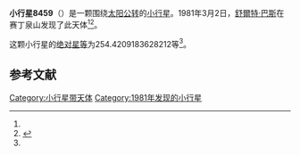 {{Infobox planet
| bgcolour = #FFFFC0
| name = 8459 Larsbergknut
| symbol = 
| image = 
| caption = 
| discovery = yes
| discovery_ref = 
| discoverer = [[舒爾特·巴斯|舒爾特·巴斯]]
| discovery_site = [[赛丁泉山|赛丁泉山]] 
| discovered = 1981年3月2日
| designations = yes
| mp_name = 
| named_after = 
| alt_names = 1981 EQ18/ 1978 RB9
| mp_category = [[主带小行星|主带小行星]]
| orbit_ref = <ref name="a">[http://ssd.jpl.nasa.gov/sbdb.cgi?sstr=8459 8459 Larsbergknut] {{Wayback|url=http://ssd.jpl.nasa.gov/sbdb.cgi?sstr=8459 |date=20110609193407 }}，小行星數據庫瀏覽器（JPL Small-Body Database Browser）－[[美国国家航空航天局|美国国家航空航天局]]喷气推进实验室</ref>
| epoch = 2456400.5 (2013年4月18日更新)
| aphelion = {{convert|3.712669332553384|AU|km|3|abbr=on|lk=out}}
| perihelion = {{convert|2.538045061812619|AU|km|3|abbr=on}}
| semimajor = {{convert|3.125357197183002|AU|km|3|abbr=on}}
| eccentricity = 0.187918404
| period = 2018.124324 [[日|日]]<br />5.53[[儒略年|儒略年]]
| avg_speed = 
| inclination = 1.876970343489084
| asc_node = 147.5511421032173
| mean_anomaly = 
| arg_peri = 254.4209183628212
| satellites = 
| physical_characteristics = yes
| dimensions = 
| mass = 
| density = 
| surface_grav = 
| escape_velocity = 
| sidereal_day = 
| axial_tilt = 
| pole_ecliptic_lat = 
| pole_ecliptic_lon = 
| albedo = 
| temperatures= 
| temp_name1 = 
| mean_temp_1 = 
| max_temp_1 = 
| temp_name2 = 
| max_temp_2 = 
| spectral_type = 
| abs_magnitude = 254.4209183628212
}}

'''小行星8459'''（{{lang-en|8459 Larsbergknut}}）是一颗围绕[[太阳|太阳]][[公转|公转]]的[[小行星|小行星]]。1981年3月2日，[[舒爾特·巴斯|舒爾特·巴斯]]在赛丁泉山发现了此天体<ref name="a" /><ref>{{cite news|title=小行星列表|url=http://cfa-www.harvard.edu/iau/lists/NumberedMPs.txt|accessdate=2013-07-08|newspaper=哈佛大学|archive-date=2008-05-17|archive-url=https://web.archive.org/web/20080517010638/http://cfa-www.harvard.edu/iau/lists/NumberedMPs.txt|dead-url=no}}</ref>。

这颗小行星的[[绝对星等|绝对星等]]为254.4209183628212等<ref name="a" />。

==参考文献==
{{reflist}}
{{Minor Planet Number|[[小行星8458|小行星8458]]|[[小行星8460|小行星8460]]}}

{{小天体}}

[[Category:小行星带天体|Category:小行星带天体]]
[[Category:1981年发现的小行星|Category:1981年发现的小行星]]

{{asteroid-stub}}